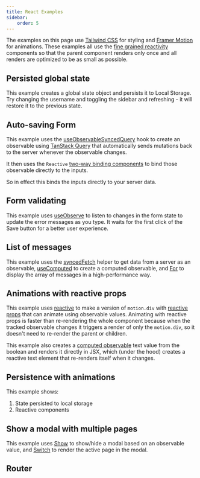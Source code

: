 ```yaml
---
title: React Examples
sidebar:
    order: 5
---
```



The examples on this page use [Tailwind CSS](https://tailwindcss.com) for styling and [Framer Motion](https://www.framer.com/motion) for animations. These examples all use the [fine grained reactivity](../fine-grained-reactivity) components so that the parent component renders only once and all renders are optimized to be as small as possible.

## Persisted global state

This example creates a global state object and persists it to Local Storage. Try changing the username and toggling the sidebar and refreshing - it will restore it to the previous state.

<Persistence />

## Auto-saving Form

This example uses the [useObservableSyncedQuery](../../sync/tanstack-query) hook to create an observable using [TanStack Query](https://tanstack.com/query/) that automatically sends mutations back to the server whenever the observable changes.

It then uses the `Reactive` [two-way binding components](../fine-grained-reactivity#reactive-components) to bind those observable directly to the inputs.

So in effect this binds the inputs directly to your server data.

<AutoSavingFormExample />

## Form validating

This example uses [useObserve](../react-api#useobserve) to listen to changes in the form state to update the error messages as you type. It waits for the first click of the Save button for a better user experience.

<FormValidationExample />

## List of messages

This example uses the [syncedFetch](../../sync/fetch) helper to get data from a server as an observable, [useComputed](../react-api#usecomputed) to create a computed observable, and [For](../fine-grained-reactivity#for) to display the array of messages in a high-performance way.

<MessageListExample />

## Animations with reactive props

This example uses [reactive](../fine-grained-reactivity#reactive) to make a version of `motion.div` with [reactive props](../fine-grained-reactivity#reactive-components) that can animate using observable values. Animating with reactive props is faster than re-rendering the whole component because when the tracked observable changes it triggers a render of only the `motion.div`, so it doesn't need to re-render the parent or children.

This example also creates a [computed observable](../../usage/observable#computed-observables) text value from the boolean and renders it directly in JSX, which (under the hood) creates a reactive text element that re-renders itself when it changes.

<AnimatedSwitchExample />

## Persistence with animations

This example shows:

1. State persisted to local storage
2. Reactive components

<Persistence />


## Show a modal with multiple pages

This example uses [Show](../fine-grained-reactivity#show) to show/hide a modal based on an observable value, and [Switch](../fine-grained-reactivity#switch) to render the active page in the modal.

<ModalExample />

## Router

<RouterExample />
